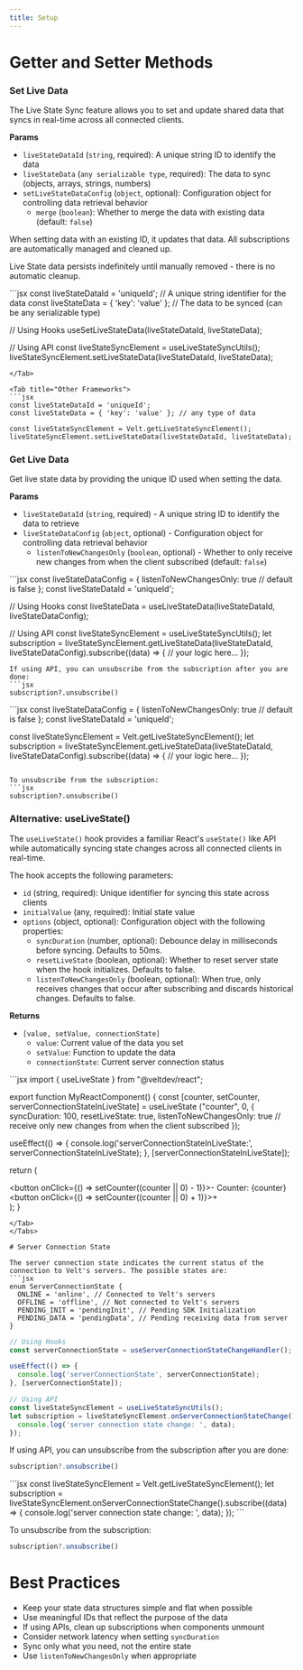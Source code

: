 ```yaml
---
title: Setup
---
```


# Getter and Setter Methods
### Set Live Data

The Live State Sync feature allows you to set and update shared data that syncs in real-time across all connected clients. 

**Params**
- `liveStateDataId` (`string`, required): A unique string ID to identify the data
- `liveStateData` (`any serializable type`, required): The data to sync (objects, arrays, strings, numbers)
- `setLiveStateDataConfig` (`object`, optional): Configuration object for controlling data retrieval behavior
  - `merge` (`boolean`): Whether to merge the data with existing data (default: `false`)

When setting data with an existing ID, it updates that data. All subscriptions are automatically managed and cleaned up.

<Info>Live State data persists indefinitely until manually removed - there is no automatic cleanup.</Info>

<Tabs>
<Tab title="React / Next.js">
```jsx
const liveStateDataId = 'uniqueId'; // A unique string identifier for the data
const liveStateData = { 'key': 'value' }; // The data to be synced (can be any serializable type)

// Using Hooks
useSetLiveStateData(liveStateDataId, liveStateData);

// Using API
const liveStateSyncElement = useLiveStateSyncUtils();
liveStateSyncElement.setLiveStateData(liveStateDataId, liveStateData);
```
</Tab>

<Tab title="Other Frameworks">
```jsx
const liveStateDataId = 'uniqueId';
const liveStateData = { 'key': 'value' }; // any type of data

const liveStateSyncElement = Velt.getLiveStateSyncElement();
liveStateSyncElement.setLiveStateData(liveStateDataId, liveStateData);
```
</Tab>
</Tabs>


### Get Live Data
Get live state data by providing the unique ID used when setting the data.

**Params**
- `liveStateDataId` (`string`, required) - A unique string ID to identify the data to retrieve
- `liveStateDataConfig` (`object`, optional) - Configuration object for controlling data retrieval behavior
  - `listenToNewChangesOnly` (`boolean`, optional) - Whether to only receive new changes from when the client subscribed (default: `false`)

<Tabs>
<Tab title="React / Next.js">
```jsx
const liveStateDataConfig = {
	listenToNewChangesOnly: true // default is false
};
const liveStateDataId = 'uniqueId';

// Using Hooks
const liveStateData = useLiveStateData(liveStateDataId, liveStateDataConfig);

// Using API
const liveStateSyncElement = useLiveStateSyncUtils();
let subscription = liveStateSyncElement.getLiveStateData(liveStateDataId, liveStateDataConfig).subscribe((data) => {
		// your logic here...
});
```
If using API, you can unsubscribe from the subscription after you are done:
```jsx
subscription?.unsubscribe()
```

</Tab>

<Tab title="Other Frameworks">
```jsx
const liveStateDataConfig = {
	listenToNewChangesOnly: true // default is false
};
const liveStateDataId = 'uniqueId';

const liveStateSyncElement = Velt.getLiveStateSyncElement();
let subscription = liveStateSyncElement.getLiveStateData(liveStateDataId, liveStateDataConfig).subscribe((data) => {
		// your logic here...
});
```

To unsubscribe from the subscription:
```jsx
subscription?.unsubscribe()
```
</Tab>
</Tabs>

### Alternative: useLiveState()
The `useLiveState()` hook provides a familiar React's `useState()` like API while automatically syncing state changes across all connected clients in real-time.

The hook accepts the following parameters:

- `id` (string, required): Unique identifier for syncing this state across clients
- `initialValue` (any, required): Initial state value 
- `options` (object, optional): Configuration object with the following properties:
  - `syncDuration` (number, optional): Debounce delay in milliseconds before syncing. Defaults to 50ms.
  - `resetLiveState` (boolean, optional): Whether to reset server state when the hook initializes. Defaults to false.
  - `listenToNewChangesOnly` (boolean, optional): When true, only receives changes that occur after subscribing and discards historical changes. Defaults to false.

**Returns**
- `[value, setValue, connectionState]`
  - `value`: Current value of the data you set
  - `setValue`: Function to update the data
  - `connectionState`: Current server connection status


<Tabs>

<Tab title="React / Next.js">
```jsx
import { useLiveState } from "@veltdev/react";

export function MyReactComponent() {
  const [counter, setCounter, serverConnectionStateInLiveState] = useLiveState<number> ("counter", 0, {
    syncDuration: 100,
    resetLiveState: true,
    listenToNewChangesOnly: true // receive only new changes from when the client subscribed
  });

  useEffect(() => {
    console.log('serverConnectionStateInLiveState:', serverConnectionStateInLiveState);
  }, [serverConnectionStateInLiveState]);

  return (
    <div>
      <button onClick={() => setCounter((counter || 0) - 1)}>-</button>
      <span>Counter: {counter}</span>
      <button onClick={() => setCounter((counter || 0) + 1)}>+</button>
    </div>
  );
}
```
</Tab>
</Tabs>

# Server Connection State

The server connection state indicates the current status of the connection to Velt's servers. The possible states are:
```jsx
enum ServerConnectionState {
  ONLINE = 'online', // Connected to Velt's servers
  OFFLINE = 'offline', // Not connected to Velt's servers
  PENDING_INIT = 'pendingInit', // Pending SDK Initialization
  PENDING_DATA = 'pendingData', // Pending receiving data from server
}
```
<Tabs>

<Tab title="React / Next.js">

```jsx
// Using Hooks
const serverConnectionState = useServerConnectionStateChangeHandler();

useEffect(() => {
  console.log('serverConnectionState', serverConnectionState);
}, [serverConnectionState]);

// Using API
const liveStateSyncElement = useLiveStateSyncUtils();
let subscription = liveStateSyncElement.onServerConnectionStateChange().subscribe((data) => {
  console.log('server connection state change: ', data);
});
```
If using API, you can unsubscribe from the subscription after you are done:
```jsx
subscription?.unsubscribe()
```
</Tab>

<Tab title="Other Frameworks">
```jsx
const liveStateSyncElement = Velt.getLiveStateSyncElement();
let subscription = liveStateSyncElement.onServerConnectionStateChange().subscribe((data) => {
  console.log('server connection state change: ', data);
});
```

To unsubscribe from the subscription:
```jsx
subscription?.unsubscribe()
```
</Tab>
</Tabs>

# Best Practices

- Keep your state data structures simple and flat when possible
- Use meaningful IDs that reflect the purpose of the data
- If using APIs, clean up subscriptions when components unmount
- Consider network latency when setting `syncDuration`
- Sync only what you need, not the entire state
- Use `listenToNewChangesOnly` when appropriate